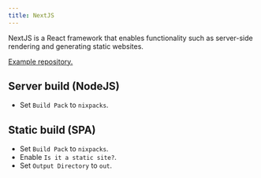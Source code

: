 ```yaml
---
title: NextJS
---
```


NextJS is a React framework that enables functionality such as server-side rendering and generating static websites.

[Example repository.](https://github.com/coollabsio/coolify-examples/tree/main/nextjs)

## Server build (NodeJS)

- Set `Build Pack` to `nixpacks`.

## Static build (SPA)

- Set `Build Pack` to `nixpacks`.
- Enable `Is it a static site?`.
- Set `Output Directory` to `out`.
